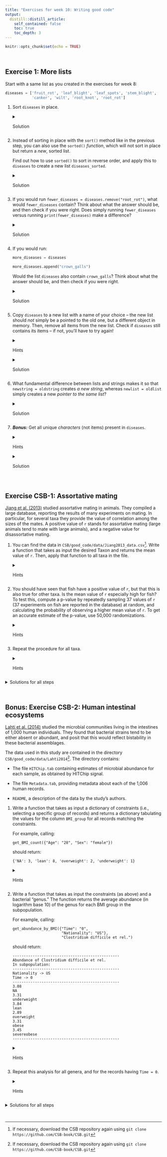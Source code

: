 ```yaml
---
title: "Exercises for week 10: Writing good code"
output:
  distill::distill_article:
    self_contained: false
    toc: true
    toc_depth: 3
---
```


```r
knitr::opts_chunk$set(echo = TRUE)
```

<br>

## Exercise 1: More lists

Start with a same list as you created in the exercises for week 8:

```python
diseases = ['fruit_rot', 'leaf_blight', 'leaf_spots', 'stem_blight',
            'canker', 'wilt', 'root_knot', 'root_rot']
```

1.  Sort `diseases` in place.\

    <details>

    <summary>Solution</summary>\
    The `sort()` method sorts a list in place:

    ```python
    diseases.sort()

    diseases
    ```

    </details>

2.  Instead of sorting in place with the `sort()` method like in the previous step,
    you can also use the `sorted()` *function*, which will not sort in place
    but return a *new*, sorted list.
    
    Find out how to use `sorted()` to sort in reverse order,
    and apply this to `diseases` to create a new list `diseases_sorted`.\

    <details>

    <summary>Solution</summary>\
    We can use the `reverse` argument to `sorted()` to sort in reverse order:

    ```python
    diseases_sorted = sorted(diseases, reverse=True)
    ```

    </details>

3.  If you would run `fewer_diseases = diseases.remove("root_rot")`,
    what would `fewer_diseases` contain?
    Think about what the answer should be, and then check if you were right.
    Does simply running `fewer_diseases` versus running `print(fewer_diseases)` make a difference?\

    <details>

    <summary>Solution</summary>

    Because `remove()` operates *in place*, it doesn't return anything:

    ```python
    fewer_diseases = diseases.remove("root_rot")

    fewer_diseases
    ```

    Well, it actualy returns `None`, which you can see by explicitly calling the `print()` function:

    ```python
    print(fewer_diseases)
    ```

    </details>

4.  If you would run:

    ```python
    more_diseases = diseases

    more_diseases.append("crown_galls")
    ```

    Would the list `diseases` also contain `crown_galls`?
    Think about what the answer should be, and then check if you were right.\

    <details>

    <summary>Solution</summary>\
    Yes, `diseases` will contain the item `crown_galls` that was added to `more_diseases`,
    because `more_diseases` in not an independent list but is merely a second pointer
    to the same list that `diseases` points to.

    ```python
    more_diseases = diseases

    more_diseases.append("crown_galls")

    diseases
    ```

    </details>

2.  Copy `diseases` to a new list with a name of your choice --
    the new list should *not* simply be a pointed to the old one,
    but a different object in memory.
    Then, remove all items from the new list.
    Check if `diseases` still contains its items -- if not, you'll have to try again!\

    <details>

    <summary>Hints</summary>\
    To create a new list, use the `copy()` method or the `[:]` notation.

    </details>

    <details>

    <summary>Solution</summary>\
    To create a copy, use the `copy()` method:

    ```python
    diseases_copy = diseases.copy()
    ```

    Or the `[:]` notation.

    ```python
    diseases_copy = diseases[:]
    ```

    Then, to remove all elements in the copy of the list:

    ```python
    diseases_copy.clear()

    diseases
    ```

    </details>

3.  What fundamental difference between lists and strings makes it so that
    `newstring = oldstring` creates *a new string*,
    whereas `newlist = oldlist` simply creates a new *pointer to the same list*?

    <details>

    <summary>Solution</summary>\
    The fact that strings are *immutable*, whereas lists are *mutable*.

    </details>

4.  ***Bonus:*** Get all unique *characters* (not items) present in `diseases`.

    <details>

    <summary>Hints</summary>\
    Remember how we can turn a list into a string with `join()`?
    If you specify `""` as the separator,
    it will simply concatenate all the items in the list.
    
    Next, note that applying `set()` to a string will extract the unique characters.

    </details>

    <details>

    <summary>Solution</summary>\
    First, turn the list into a string using `"".join`.
    Then, call `set()` on the string to get a list of unique items (= characters).

    ```python
    set("".join(diseases))
    ```

    </details>

<br>

## Exercise CSB-1: Assortative mating

[Jiang et al. (2013)](https://www.journals.uchicago.edu/doi/10.1086/670160) studied assortative mating in animals. They compiled a large database, reporting the results of many experiments on mating. In particular, for several taxa they provide the value of correlation among the sizes of the mates. A positive value of `r` stands for assortative mating (large animals tend to mate with large animals), and a negative value for disassortative mating.

1. You can find the data in `CSB/good_code/data/Jiang2013_data.csv`[^1].
   Write a function that takes as input the desired Taxon and returns the mean value of `r`.
   Then, apply that function to all taxa in the file.
    
   <details> 
   <summary>Hints</summary>
   
   - Have a look at the file in the shell before you start.
   
   - To parse the file, `DictReader` from the `csv` module is again a good option,
     but note that you'll have the specify the `delimiter` argument since the file
     is tab-separated.
     
   - There are several ways of going about here, but the one in the solutions is
     to first read in the file and create two lists: one with taxa names and
     one with the corresponding values for `r`:
     (These lists will also be re-used in parts 2 and 3 of the exercise,
     so it is recommended to follow this approach.)
     
     ```python
     import csv 
     taxa = []
     r_values = []
     
     open the file and set up dictionary reader
     for each row:
         append to taxa
         append to r_values
     ```
     
   - Then, the actual function will take these two lists and a taxon name as input.
   
     ```python
     def compute_avg_r(taxa, r_values, target_taxon = "Fish"):
     avg_taxon = 0.0
     num_occurrences = 0
     cycle through the values of taxa
         every time you find the right taxon, add its r value to avg_taxon
         and increment num_occurrences
     at the end, divide avg_taxon by num_occurrences and return the average
     ```
     
   - To apply the function to all taxa, use a set to get the unique taxa,
     and loop over the taxa.
     
   </details>

2. You should have seen that fish have a positive value of `r`,
   but that this is also true for other taxa.
   Is the mean value of `r` especially high for fish?
   To test this, compute a p-value by repeatedly sampling 37 values of `r`
   (37 experiments on fish are reported in the database) at random,
   and calculating the probability of observing a higher mean value of `r`.
   To get an accurate estimate of the p-value, use 50,000 randomizations.
   
   <details> 
   <summary>Hints</summary>
   
   - In part 3 of this exercise, you will repeat this procedure for other taxa,
     so it will be a good idea to create a *function* here.
     
     Your function should take as input the target taxon name,
     the lists with taxa and `r`-values that you created in the first step,
     and the number of repetitions (randomizations).
   
   In the function:
     
     - First compute the mean `r` value for the target taxon.
     
     - Then, iterate over the output of `range()` to repeat the randomizations.  
     
     - In every iteration, shuffle either the list with `r` values or the taxon
       names, using the function **`scipy.random.shuffle()`**
       (don't forget to import `scipy`).
     
       Then, you can simply call the same function you used before to calculate
       the mean value of `r`.
       
     - In every iteration, compare the randomized mean with the observed mean,
       and keep a tally of the number of times the observed mean is higher.
       
     - The p-value will simply be the proportion (~= probability) of times you
       got a higher mean value of `r` among randomized sets of 37.
   
   Pseudocode:
   
   ```
   def compute_pvalue(taxa, r_values, target_taxon = "Fish", num_rep = 1000):
       observed_r = compute the mean for the observed average r value
       count_random_is_higher = 0.0
       for i in range(num_rep):
           shuffle the r values
           random_r = compute the mean using the shuffled values
           if random_r >= observed_r:
   	          increment count_random_is_higher
       now divide count_random_is_higher by num_rep (= the p-value) and return
   ```
   
   </details>


3. Repeat the procedure for all taxa.

   <details>

   <summary>Hints</summary>
   
   Loop over all taxa, and call the function you created in the previous part
   of the exercise in every iteration.
   
   </details>

<details>
<summary>Solutions for all steps</summary>

See [this Jupyter Notebook](https://github.com/CSB-book/CSB/blob/master/good_code/solutions/Jiang2013_solution.ipynb) by the authors of the CSB book.

</details>

<br>

## Bonus: Exercise CSB-2: Human intestinal ecosystems

[Lahti et al. (2014)](https://www.nature.com/articles/ncomms5344) studied the microbial communities living in the intestines of 1,000 human individuals.
They found that bacterial strains tend to be either absent or abundant,
and posit that this would reflect bistability in these bacterial assemblages.

The data used in this study are contained in the directory
`CSB/good_code/data/Lahti2014`[^1]. The directory contains:

[^1]: If necessary, download the CSB repository again using
    `git clone https://github.com/CSB-book/CSB.git`
    
- The file `HITChip.tab` containing estimates of microbial abundance for each
  sample, as obtained by HITChip signal.

- The file `Metadata.tab`, providing metadata about each of the 1,006 human records.

- `README`, a description of the data by the study's authors.

1.  Write a function that takes as input a dictionary of constraints
    (i.e., selecting a specific group of records) and returns a dictionary
    tabulating the values for the column `BMI_group` for all records
    matching the constraints.

    For example, calling:

    ``` .python
    get_BMI_count({"Age": "28", "Sex": "female"})
    ```

    should return:

    ``` .python
    {'NA': 3, 'lean': 8, 'overweight': 2, 'underweight': 1}
    ```

    <details>

    <summary>Hints</summary>
    
    - Several strategies are again possible, but the CSB solution linked to
      below creates a single function will all code, including reading in the file.
      
    - Once again, `DictReader()` from the `csv` module is a useful way to read
      in the data.
      
    - Loop over the lines (rows) and for each row, you'll want to check whether
      all conditions are satisfied. 
      
    - Your output dictionary will basically be a count table of the values
      found for the `BMI_group`, column, so for each matching row,
      add 1 to the value for the key that represents the group (`lean`, etc).
      
    Pseudocode:
    
    ```
    def get_BMI_count(dict_constr):
        open the file and set up the csv reader
       for each row:
            add_to_count = True
            for each constrain in dict_constr:
    	          if constraint is not met:
    	              add_to_count = False
            if add_to_count:
    	          all the constraints are respected
    	          add to the tally
       return the result
    ```
    
    </details>
    
2.  Write a function that takes as input the constraints (as above) and a bacterial
    "genus." The function returns the average abundance (in logarithm base 10) of
    the genus for each BMI group in the subpopulation.

    For example, calling:

    ``` .python
    get_abundance_by_BMI({"Time": "0",
                          "Nationality": "US"},
                          "Clostridium difficile et rel.")
    ```

    should return:

    ``` .python
    ------------------------------------------------
    Abundance of Clostridium difficile et rel.
    In subpopulation:
    ------------------------------------------------
    Nationality -> US
    Time -> 0
    ------------------------------------------------
    3.08
    NA
    3.31
    underweight
    3.84
    lean
    2.89
    overweight
    3.31
    obese
    3.45
    severeobese
    ------------------------------------------------
    ```

    <details>

    <summary>Hints</summary>
    
    To write the function, you need to:
    
    1. Open the file `Metadata.tab`, and extract the `SampleID` corresponding to
       the constraints specified by the user (you can use a list to keep track of all IDs).
    
    2. Open the file `HITChip.tab` to extract the abundances matching the genus
       specified by the user (and for the ID stored in step 1).
        
    To calculate the log value, you can use the `log10` function from the `scipy` module
    (though you may get a deprecation warning; this is now supposed
    to be called from the `numpy` module, but we haven't installed that yet.)
    
    Pseudocode:
    
    ```
    def get_abundance_by_BMI(dict_constraints, genus = 'Aerococcus'):
        open the file Metadata.tab extract matching IDs using the same 
        approach as in exercise 1
        these IDs are stored in BMI_IDs

        Now open HITChip.tab, and keep track of the abundance
        of the genus for each BMI group
        Calculate means, and print results
    ```
    
    </details>
    
3.  Repeat this analysis for all genera, and for the records having `Time = 0`.

    <details>

    <summary>Hints</summary>
    
    The genera are contained in the header of the file `HITChip.tab`.
    Extract them from the file and store them in a list.
    
    Then, you can call the function `get_abundance_by_BMI({'Time': '0'}, g)`,
    where g is the genus; cycle through all genera.
    
    </details>

<details>
<summary>Solutions for all steps</summary>

See [this Jupyter Notebook](https://github.com/CSB-book/CSB/blob/master/good_code/solutions/Lahti2014_solution_detailed.ipynb) by the authors of the CSB book.

</details>

<br>
